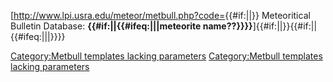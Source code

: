 <includeonly>[http://www.lpi.usra.edu/meteor/metbull.php?code={{#if:{{{1|}}}|{{{1}}}|}} Meteoritical Bulletin Database: '''{{#if:{{{2|}}}|{{{2}}}|{{#ifeq:{{NAMESPACE}}||{{PAGENAME}}|meteorite name??}}}}''']{{#if:{{{1|}}}||[[Category:Metbull templates lacking parameters]]}}{{#if:{{{2|}}}||{{#ifeq:{{NAMESPACE}}|||[[Category:Metbull templates lacking parameters]]}}}}</includeonly><noinclude>
{{doc}}
</noinclude>
